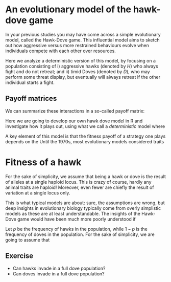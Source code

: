 # An evolutionary model of the hawk-dove game

In your previous studies you may have come across a simple evolutionary model, 
called the Hawk-Dove game. This influential model aims to sketch out how 
aggressive versus more restrained behaviours evolve 
when individuals compete with each other over resources. 

Here we analyze a deterministic version of this
model, by focusing on a population consisting of i) aggressive hawks (denoted by $H$) who
always fight and do not retreat; and ii) timid Doves (denoted by $D$), who may perform some
threat display, but eventually will always retreat if the other individual
starts a fight. 

## Payoff matrices
We can summarize these interactions in a so-called payoff matrix:
\begin{align}
        & H & D \\
  H \text{ encounters...} \quad & \frac{v-c}{2} & v \\
  D \text{ encounters...} \quad & 0 & \frac{v}{2}
\end{align}




Here we are going to develop our own hawk dove model in R and investigate how 
it plays out, using what we call a *deterministic* model where 



A key element of this model is that the fitness payoff of a strategy one plays depends on the 
Until the 1970s, most evolutionary models considered traits 


# Fitness of a hawk
For the sake of simplicity, we assume that being a hawk or dove is the result
of alleles at a single haploid locus.
This is crazy of course, hardly any animal traits are haploid! Moreover, even
fewer are chiefly the result of variation at a single locus only.

This is what typical models are about: sure, the assumptions are wrong, but
deep insights in evolutionary biology typically come from 
overly simplistic models as these are at least understandable. The insights of
the Hawk-Dove game would have been much more poorly understood if 


Let $p$ be the frequency of hawks in the population, while $1-p$ is the frequency of doves in the population. 
For the sake of simplicity, we are going to assume that 

## Exercise
* Can hawks invade in a full dove population?
* Can doves invade in a full dove population?
